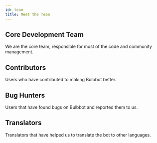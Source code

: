 ```yaml
---
id: team
title: Meet the Team
---
```



## Core Development Team

We are the core team, responsible for most of the code and community management.

<CoreTeamRow />

## Contributors

Users who have contributed to making Bulbbot better.

<ContributorsRow />

## Bug Hunters

Users that have found bugs on Bulbbot and reported them to us.

<BugHuntersRow />

## Translators

Translators that have helped us to translate the bot to other languages.

<TranslatorsRow />
